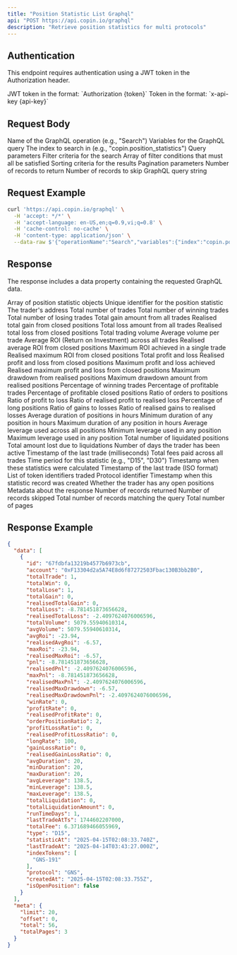 ```yaml
---
title: "Position Statistic List Graphql"
api: "POST https://api.copin.io/graphql"
description: "Retrieve position statistics for multi protocols"
---
```


## Authentication
This endpoint requires authentication using a JWT token in the Authorization header.

<ParamField header="Authorization" type="string">
    JWT token in the format: `Authorization {token}`
</ParamField>

<ParamField header="x-api-key" type="string">
    Token in the format: `x-api-key {api-key}`
</ParamField>

## Request Body

<ParamField body="operationName" type="string" required>
    Name of the GraphQL operation (e.g., "Search")
</ParamField>

<ParamField body="variables" type="object" required>
    Variables for the GraphQL query
    <Expandable title="properties">
        <ParamField body="index" type="string" required>
            The index to search in (e.g., "copin.position_statistics")
        </ParamField>
        <ParamField body="body" type="object" required>
            Query parameters
            <Expandable title="properties">
                <ParamField body="filter" type="object" required>
                    Filter criteria for the search
                    <Expandable title="properties">
                        <ParamField body="and" type="array" required>
                            Array of filter conditions that must all be satisfied
                        </ParamField>
                    </Expandable>
                </ParamField>
                <ParamField body="sorts" type="array" required>
                    Sorting criteria for the results
                </ParamField>
                <ParamField body="paging" type="object" required>
                    Pagination parameters
                    <Expandable title="properties">
                        <ParamField body="size" type="number" default="12">
                            Number of records to return
                        </ParamField>
                        <ParamField body="from" type="number" default="0">
                            Number of records to skip
                        </ParamField>
                    </Expandable>
                </ParamField>
            </Expandable>
        </ParamField>
    </Expandable>
</ParamField>

<ParamField body="query" type="string" required>
    GraphQL query string
</ParamField>

## Request Example

```bash
curl 'https://api.copin.io/graphql' \
  -H 'accept: */*' \
  -H 'accept-language: en-US,en;q=0.9,vi;q=0.8' \
  -H 'cache-control: no-cache' \
  -H 'content-type: application/json' \
  --data-raw $'{"operationName":"Search","variables":{"index":"copin.position_statistics","body":{"filter":{"and":[{"field":"totalTrade","gte":"2"},{"field":"profitRate","gte":"60"},{"field":"pnl","gte":"100"},{"field":"winRate","gte":"51"},{"field":"runTimeDays","gte":"7"},{"field":"protocol","in":["GMX","JUPITER"]},{"field":"type","match":"D30"}]},"sorts":[{"field":"realisedPnl","direction":"desc"}],"paging":{"size":12,"from":0}}},"query":"query Search($index: String\u0021, $body: SearchPayload\u0021) {\\n  searchPositionStatistic(index: $index, body: $body) {\\n    data {\\n      id\\n      account\\n      protocol\\n      type\\n      maxDuration\\n      minDuration\\n      avgDuration\\n      realisedTotalGain\\n      totalLose\\n      totalLoss\\n      totalWin\\n      totalTrade\\n      totalLiquidation\\n      totalLiquidationAmount\\n      totalFee\\n      avgVolume\\n      totalVolume\\n      gainLossRatio\\n      orderPositionRatio\\n      profitLossRatio\\n      winRate\\n      longRate\\n      profitRate\\n      pnl\\n      unrealisedPnl\\n      avgRoi\\n      maxRoi\\n      maxPnl\\n      avgLeverage\\n      maxLeverage\\n      minLeverage\\n      runTimeDays\\n      indexTokens\\n      lastTradeAt\\n      lastTradeAtTs\\n      statisticAt\\n      createdAt\\n      updatedAt\\n      realisedTotalGain\\n      realisedTotalLoss\\n      realisedPnl\\n      realisedAvgRoi\\n      realisedMaxRoi\\n      realisedMaxPnl\\n      realisedMaxDrawdown\\n      realisedMaxDrawdownPnl\\n      realisedProfitRate\\n      realisedGainLossRatio\\n      realisedProfitLossRatio\\n      totalGain\\n      pairs\\n      __typename\\n    }\\n    meta {\\n      total\\n      limit\\n      offset\\n      totalPages\\n      __typename\\n    }\\n    __typename\\n  }\\n}"}'
```
## Response
The response includes a data property containing the requested GraphQL data.

<ResponseField name="data" type="array">
    Array of position statistic objects
    <Expandable title="properties">
        <ResponseField name="id" type="string">
            Unique identifier for the position statistic
        </ResponseField>
        <ResponseField name="account" type="string">
            The trader's address
        </ResponseField>
        <ResponseField name="totalTrade" type="number">
            Total number of trades
        </ResponseField>
        <ResponseField name="totalWin" type="number">
            Total number of winning trades
        </ResponseField>
        <ResponseField name="totalLose" type="number">
            Total number of losing trades
        </ResponseField>
        <ResponseField name="totalGain" type="number">
            Total gain amount from all trades
        </ResponseField>
        <ResponseField name="realisedTotalGain" type="number">
            Realised total gain from closed positions
        </ResponseField>
        <ResponseField name="totalLoss" type="number">
            Total loss amount from all trades
        </ResponseField>
        <ResponseField name="realisedTotalLoss" type="number">
            Realised total loss from closed positions
        </ResponseField>
        <ResponseField name="totalVolume" type="number">
            Total trading volume
        </ResponseField>
        <ResponseField name="avgVolume" type="number">
            Average volume per trade
        </ResponseField>
        <ResponseField name="avgRoi" type="number">
            Average ROI (Return on Investment) across all trades
        </ResponseField>
        <ResponseField name="realisedAvgRoi" type="number">
            Realised average ROI from closed positions
        </ResponseField>
        <ResponseField name="maxRoi" type="number">
            Maximum ROI achieved in a single trade
        </ResponseField>
        <ResponseField name="realisedMaxRoi" type="number">
            Realised maximum ROI from closed positions
        </ResponseField>
        <ResponseField name="pnl" type="number">
            Total profit and loss
        </ResponseField>
        <ResponseField name="realisedPnl" type="number">
            Realised profit and loss from closed positions
        </ResponseField>
        <ResponseField name="maxPnl" type="number">
            Maximum profit and loss achieved
        </ResponseField>
        <ResponseField name="realisedMaxPnl" type="number">
            Realised maximum profit and loss from closed positions
        </ResponseField>
        <ResponseField name="realisedMaxDrawdown" type="number">
            Maximum drawdown from realised positions
        </ResponseField>
        <ResponseField name="realisedMaxDrawdownPnl" type="number">
            Maximum drawdown amount from realised positions
        </ResponseField>
        <ResponseField name="winRate" type="number">
            Percentage of winning trades
        </ResponseField>
        <ResponseField name="profitRate" type="number">
            Percentage of profitable trades
        </ResponseField>
        <ResponseField name="realisedProfitRate" type="number">
            Percentage of profitable closed positions
        </ResponseField>
        <ResponseField name="orderPositionRatio" type="number">
            Ratio of orders to positions
        </ResponseField>
        <ResponseField name="profitLossRatio" type="number">
            Ratio of profit to loss
        </ResponseField>
        <ResponseField name="realisedProfitLossRatio" type="number">
            Ratio of realised profit to realised loss
        </ResponseField>
        <ResponseField name="longRate" type="number">
            Percentage of long positions
        </ResponseField>
        <ResponseField name="gainLossRatio" type="number">
            Ratio of gains to losses
        </ResponseField>
        <ResponseField name="realisedGainLossRatio" type="number">
            Ratio of realised gains to realised losses
        </ResponseField>
        <ResponseField name="avgDuration" type="number">
            Average duration of positions in hours
        </ResponseField>
        <ResponseField name="minDuration" type="number">
            Minimum duration of any position in hours
        </ResponseField>
        <ResponseField name="maxDuration" type="number">
            Maximum duration of any position in hours
        </ResponseField>
        <ResponseField name="avgLeverage" type="number">
            Average leverage used across all positions
        </ResponseField>
        <ResponseField name="minLeverage" type="number">
            Minimum leverage used in any position
        </ResponseField>
        <ResponseField name="maxLeverage" type="number">
            Maximum leverage used in any position
        </ResponseField>
        <ResponseField name="totalLiquidation" type="number">
            Total number of liquidated positions
        </ResponseField>
        <ResponseField name="totalLiquidationAmount" type="number">
            Total amount lost due to liquidations
        </ResponseField>
        <ResponseField name="runTimeDays" type="number">
            Number of days the trader has been active
        </ResponseField>
        <ResponseField name="lastTradeAtTs" type="number">
            Timestamp of the last trade (milliseconds)
        </ResponseField>
        <ResponseField name="totalFee" type="number">
            Total fees paid across all trades
        </ResponseField>
        <ResponseField name="type" type="string">
            Time period for this statistic (e.g., "D15", "D30")
        </ResponseField>
        <ResponseField name="statisticAt" type="string">
            Timestamp when these statistics were calculated
        </ResponseField>
        <ResponseField name="lastTradeAt" type="string">
            Timestamp of the last trade (ISO format)
        </ResponseField>
        <ResponseField name="indexTokens" type="array">
            List of token identifiers traded
        </ResponseField>
        <ResponseField name="protocol" type="string">
            Protocol identifier
        </ResponseField>
        <ResponseField name="createdAt" type="string">
            Timestamp when this statistic record was created
        </ResponseField>
        <ResponseField name="isOpenPosition" type="boolean">
            Whether the trader has any open positions
        </ResponseField>
    </Expandable>
</ResponseField>

<ResponseField name="meta" type="object">
    Metadata about the response
    <Expandable title="properties">
        <ResponseField name="limit" type="number">
            Number of records returned
        </ResponseField>
        <ResponseField name="offset" type="number">
            Number of records skipped
        </ResponseField>
        <ResponseField name="total" type="number">
            Total number of records matching the query
        </ResponseField>
        <ResponseField name="totalPages" type="number">
            Total number of pages
        </ResponseField>
    </Expandable>
</ResponseField>

## Response Example

```json
{
  "data": [
    {
      "id": "67fdbfa13219b4577b6973cb",
      "account": "0xF13304d2a5A74E8d6f87272503Fbac130B3bb2B0",
      "totalTrade": 1,
      "totalWin": 0,
      "totalLose": 1,
      "totalGain": 0,
      "realisedTotalGain": 0,
      "totalLoss": -8.781451873656628,
      "realisedTotalLoss": -2.4097624076006596,
      "totalVolume": 5079.55940610314,
      "avgVolume": 5079.55940610314,
      "avgRoi": -23.94,
      "realisedAvgRoi": -6.57,
      "maxRoi": -23.94,
      "realisedMaxRoi": -6.57,
      "pnl": -8.781451873656628,
      "realisedPnl": -2.4097624076006596,
      "maxPnl": -8.781451873656628,
      "realisedMaxPnl": -2.4097624076006596,
      "realisedMaxDrawdown": -6.57,
      "realisedMaxDrawdownPnl": -2.4097624076006596,
      "winRate": 0,
      "profitRate": 0,
      "realisedProfitRate": 0,
      "orderPositionRatio": 2,
      "profitLossRatio": 0,
      "realisedProfitLossRatio": 0,
      "longRate": 100,
      "gainLossRatio": 0,
      "realisedGainLossRatio": 0,
      "avgDuration": 20,
      "minDuration": 20,
      "maxDuration": 20,
      "avgLeverage": 138.5,
      "minLeverage": 138.5,
      "maxLeverage": 138.5,
      "totalLiquidation": 0,
      "totalLiquidationAmount": 0,
      "runTimeDays": 1,
      "lastTradeAtTs": 1744602207000,
      "totalFee": 6.371689466055969,
      "type": "D15",
      "statisticAt": "2025-04-15T02:08:33.740Z",
      "lastTradeAt": "2025-04-14T03:43:27.000Z",
      "indexTokens": [
        "GNS-191"
      ],
      "protocol": "GNS",
      "createdAt": "2025-04-15T02:08:33.755Z",
      "isOpenPosition": false
    }
  ],
  "meta": {
    "limit": 20,
    "offset": 0,
    "total": 56,
    "totalPages": 3
  }
}
```
